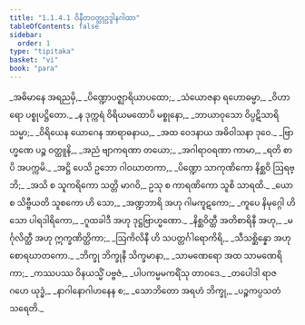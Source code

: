 ```yaml
---
title: "1.1.4.1 ဝိနီတဝတ္ထုဥဒ္ဒါနဂါထာ"
tableOfContents: false
sidebar:
  order: 1
type: "tipitaka"
basket: "vi"
book: "para"
---
```



<DynamicBreadcrumb />

<Paragraph number="705" type="verses" book="para">
_အဓိမာနေ အရညမှိ,_  
_ပိဏ္ဍောပဇ္ဈာရိယာပထော;_  
_သံယောဇနာ ရဟောဓမ္မာ,_  
_ဝိဟာရော ပစ္စုပဋ္ဌိတော._  

</Paragraph>

<Paragraph number="706" type="verses" book="para">
_န ဒုက္ကရံ ဝိရိယမထောပိ မစ္စုနော,_  
_ဘာယာဝုသော ဝိပ္ပဋိသာရိ သမ္မာ;_  
_ဝိရိယေန ယောဂေန အာရာဓနာယ,_  
_အထ ဝေဒနာယ အဓိဝါသနာ ဒုဝေ._  

</Paragraph>

<Paragraph number="707" type="verses" book="para">
_ဗြာဟ္မဏေ ပဉ္စ ဝတ္ထူနိ,_  
_အညံ ဗျာကရဏာ တယော;_  
_အဂါရာဝရဏာ ကာမာ,_  
_ရတိ စာပိ အပက္ကမိ._  

</Paragraph>

<Paragraph number="708" type="verses" book="para">
_အဋ္ဌိ ပေသိ ဥဘော ဂါဝဃာတကာ,_  
_ပိဏ္ဍော သာကုဏိကော နိစ္ဆဝိ ဩရဗ္ဘိ;_  
_အသိ စ သူကရိကော သတ္တိ မာဂဝိ,_  
ဥသု စ ကာရဏိကော သူစိ သာရထိ._  

</Paragraph>

<Paragraph number="709" type="verses" book="para">
_ယော စ သိဗ္ဗီယတိ သူစကော ဟိ သော,_  
_အဏ္ဍဘာရိ အဟု ဂါမကူဋကော;_  
_ကူပေ နိမုဂ္ဂေါ ဟိ သော ပါရဒါရိကော,_  
_ဂူထခါဒီ အဟု ဒုဋ္ဌဗြာဟ္မဏော._  

</Paragraph>

<Paragraph number="710" type="verses" book="para">
_နိစ္ဆဝိတ္ထီ အတိစာရိနီ အဟု,_  
_မင်္ဂုလိတ္ထီ အဟု ဣက္ခဏိတ္ထိကာ;_  
_ဩကိလိနီ ဟိ သပတ္တင်္ဂါရောကိရိ,_  
_သီသစ္ဆိန္နော အဟု စောရဃာတကော._  

</Paragraph>

<Paragraph number="711" type="verses" book="para">
_ဘိက္ခု ဘိက္ခုနီ သိက္ခမာနာ,_  
_သာမဏေရော အထ သာမဏေရိကာ;_  
_ကဿပဿ ဝိနယသ္မိံ ပဗ္ဗဇံ,_  
_ပါပကမ္မမကရိံသု တာဝဒေ._  

</Paragraph>

<Paragraph number="712" type="verses" book="para">
_တပေါဒါ ရာဇဂဟေ ယုဒ္ဓံ,_  
_နာဂါနောဂါဟနေန စ;_  
_သောဘိတော အရဟံ ဘိက္ခု,_  
_ပဉ္စကပ္ပသတံ သရေတိ._
</Paragraph>